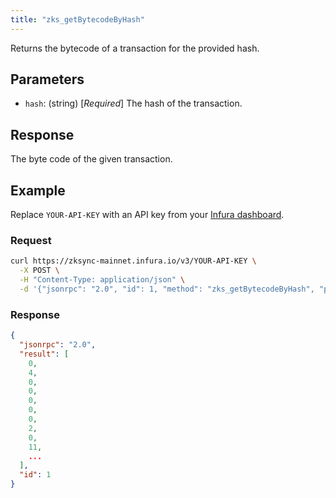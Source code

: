 ```yaml
---
title: "zks_getBytecodeByHash"
---
```



Returns the bytecode of a transaction for the provided hash.

## Parameters

- `hash`: (string) [_Required_] The hash of the transaction.


## Response

The byte code of the given transaction.

## Example

Replace `YOUR-API-KEY` with an API key from your [Infura dashboard](https://infura.io/dashboard).

### Request

<Tabs>
  <TabItem value="cURL">

  ```bash
  curl https://zksync-mainnet.infura.io/v3/YOUR-API-KEY \
    -X POST \
    -H "Content-Type: application/json" \
    -d '{"jsonrpc": "2.0", "id": 1, "method": "zks_getBytecodeByHash", "params": ["0x0100067d861e2f5717a12c3e869cfb657793b86bbb0caa05cc1421f16c5217bc"]}'
  ```
  </TabItem>
</Tabs>

### Response

<Tabs>
  <TabItem value="JSON">

```json
{
  "jsonrpc": "2.0",
  "result": [
    0,
    4,
    0,
    0,
    0,
    0,
    0,
    2,
    0,
    11,
    ...
  ],
  "id": 1
}
```

  </TabItem>
</Tabs>